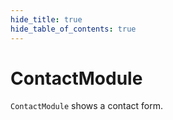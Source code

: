 ```yaml
---
hide_title: true
hide_table_of_contents: true
---
```



# ContactModule

<code>ContactModule</code> shows a contact form.

<Section id="demo-articles">
  <ContactModule contact={{
      title: "Contact us!!",
      description: "OUR TEAM INCLUDES GREAT THINKERS, TECHNOLOGISTS AND BUSINESS MINDS.",
      footnote: `Lorem ipsum dolor sit amet, consectetur adipisicing elit,
                  sed do eiusmod tempor incididunt ut labore et dolore magna aliqua.
                  Ut enim ad minim veniam, quis nostrud exercitation
                  ullamco laboris nisi ut aliquip ex ea commodo`,
      address: [
        "info@fahem.me",
        "south baluadanga, UK",
        "+880174120000,+880174120000,",
      ],
      social: social
  }} />
</Section>
